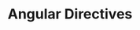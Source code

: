 ---
id: "q_angular_easy_018"
questionType: "MULTIPLE_CHOICE"
title: "Angular Directives"
description: "Which directive is used to conditionally display elements?"
difficulty: "EASY"
category: "Angular"
options:
  - "*ngIf"
  - "*ngFor"
  - "*ngSwitch"
  - "*ngBind"
correctAnswer: 0
---